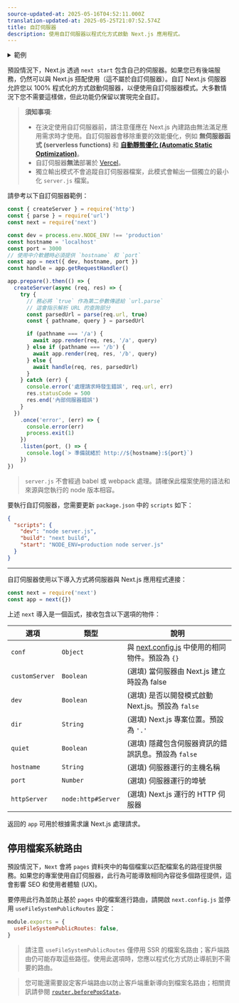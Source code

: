 ```yaml
---
source-updated-at: 2025-05-16T04:52:11.000Z
translation-updated-at: 2025-05-25T21:07:52.574Z
title: 自訂伺服器
description: 使用自訂伺服器以程式化方式啟動 Next.js 應用程式。
---
```


<details>
  <summary>範例</summary>

- [自訂伺服器](https://github.com/vercel/next.js/tree/canary/examples/custom-server)
- [SSR 快取](https://github.com/vercel/next.js/tree/canary/examples/ssr-caching)

</details>

預設情況下，Next.js 透過 `next start` 包含自己的伺服器。如果您已有後端服務，仍然可以與 Next.js 搭配使用（這不屬於自訂伺服器）。自訂 Next.js 伺服器允許您以 100% 程式化的方式啟動伺服器，以便使用自訂伺服器模式。大多數情況下您不需要這樣做，但此功能仍保留以實現完全自訂。

> **須知事項**:
>
> - 在決定使用自訂伺服器前，請注意僅應在 Next.js 內建路由無法滿足應用需求時才使用。自訂伺服器會移除重要的效能優化，例如 **無伺服器函式 (serverless functions)** 和 **[自動靜態優化 (Automatic Static Optimization)](/docs/pages/building-your-application/rendering/automatic-static-optimization)**。
> - 自訂伺服器**無法**部署於 [Vercel](https://vercel.com/solutions/nextjs)。
> - 獨立輸出模式不會追蹤自訂伺服器檔案，此模式會輸出一個獨立的最小化 `server.js` 檔案。

請參考以下自訂伺服器範例：

```js filename="server.js"
const { createServer } = require('http')
const { parse } = require('url')
const next = require('next')

const dev = process.env.NODE_ENV !== 'production'
const hostname = 'localhost'
const port = 3000
// 使用中介軟體時必須提供 `hostname` 和 `port`
const app = next({ dev, hostname, port })
const handle = app.getRequestHandler()

app.prepare().then(() => {
  createServer(async (req, res) => {
    try {
      // 務必將 `true` 作為第二參數傳遞給 `url.parse`
      // 這會指示解析 URL 的查詢部分
      const parsedUrl = parse(req.url, true)
      const { pathname, query } = parsedUrl

      if (pathname === '/a') {
        await app.render(req, res, '/a', query)
      } else if (pathname === '/b') {
        await app.render(req, res, '/b', query)
      } else {
        await handle(req, res, parsedUrl)
      }
    } catch (err) {
      console.error('處理請求時發生錯誤', req.url, err)
      res.statusCode = 500
      res.end('內部伺服器錯誤')
    }
  })
    .once('error', (err) => {
      console.error(err)
      process.exit(1)
    })
    .listen(port, () => {
      console.log(`> 準備就緒於 http://${hostname}:${port}`)
    })
})
```

> `server.js` 不會經過 babel 或 webpack 處理。請確保此檔案使用的語法和來源與您執行的 node 版本相容。

要執行自訂伺服器，您需要更新 `package.json` 中的 `scripts` 如下：

```json filename="package.json"
{
  "scripts": {
    "dev": "node server.js",
    "build": "next build",
    "start": "NODE_ENV=production node server.js"
  }
}
```

---

自訂伺服器使用以下導入方式將伺服器與 Next.js 應用程式連接：

```js
const next = require('next')
const app = next({})
```

上述 `next` 導入是一個函式，接收包含以下選項的物件：

| 選項           | 類型                 | 說明                                                                                                   |
| -------------- | -------------------- | ----------------------------------------------------------------------------------------------------- |
| `conf`         | `Object`             | 與 [next.config.js](/docs/pages/api-reference/next-config-js) 中使用的相同物件。預設為 `{}`            |
| `customServer` | `Boolean`            | (選填) 當伺服器由 Next.js 建立時設為 false                                                            |
| `dev`          | `Boolean`            | (選填) 是否以開發模式啟動 Next.js。預設為 `false`                                                     |
| `dir`          | `String`             | (選填) Next.js 專案位置。預設為 `'.'`                                                                 |
| `quiet`        | `Boolean`            | (選填) 隱藏包含伺服器資訊的錯誤訊息。預設為 `false`                                                   |
| `hostname`     | `String`             | (選填) 伺服器運行的主機名稱                                                                           |
| `port`         | `Number`             | (選填) 伺服器運行的埠號                                                                               |
| `httpServer`   | `node:http#Server`   | (選填) Next.js 運行的 HTTP 伺服器                                                                     |

返回的 `app` 可用於根據需求讓 Next.js 處理請求。

## 停用檔案系統路由

預設情況下，`Next` 會將 `pages` 資料夾中的每個檔案以匹配檔案名的路徑提供服務。如果您的專案使用自訂伺服器，此行為可能導致相同內容從多個路徑提供，這會影響 SEO 和使用者體驗 (UX)。

要停用此行為並防止基於 `pages` 中的檔案進行路由，請開啟 `next.config.js` 並停用 `useFileSystemPublicRoutes` 設定：

```js filename="next.config.js"
module.exports = {
  useFileSystemPublicRoutes: false,
}
```

> 請注意 `useFileSystemPublicRoutes` 僅停用 SSR 的檔案名路由；客戶端路由仍可能存取這些路徑。使用此選項時，您應以程式化方式防止導航到不需要的路由。

> 您可能還需要設定客戶端路由以防止客戶端重新導向到檔案名路由；相關資訊請參閱 [`router.beforePopState`](/docs/pages/api-reference/functions/use-router#routerbeforepopstate)。